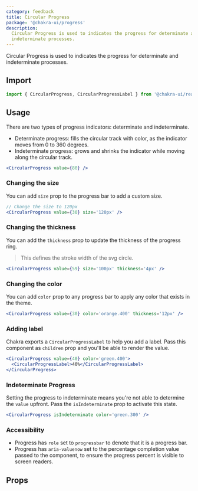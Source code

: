 ```yaml
---
category: feedback
title: Circular Progress
package: '@chakra-ui/progress'
description:
  Circular Progress is used to indicates the progress for determinate and
  indeterminate processes.
---
```


Circular Progress is used to indicates the progress for determinate and
indeterminate processes.

## Import

```js
import { CircularProgress, CircularProgressLabel } from '@chakra-ui/react';
```

## Usage

There are two types of progress indicators: determinate and indeterminate.

- Determinate progress: fills the circular track with color, as the indicator
  moves from 0 to 360 degrees.
- Indeterminate progress: grows and shrinks the indicator while moving along the
  circular track.

```jsx
<CircularProgress value={80} />
```

### Changing the size

You can add `size` prop to the progress bar to add a custom size.

```jsx live
// Change the size to 120px
<CircularProgress value={30} size='120px' />
```

### Changing the thickness

You can add the `thickness` prop to update the thickness of the progress ring.

> This defines the stroke width of the svg circle.

```jsx live
<CircularProgress value={59} size='100px' thickness='4px' />
```

### Changing the color

You can add `color` prop to any progress bar to apply any color that exists in
the theme.

```jsx live
<CircularProgress value={30} color='orange.400' thickness='12px' />
```

### Adding label

Chakra exports a `CircularProgressLabel` to help you add a label. Pass this
component as `children` prop and you'll be able to render the value.

```jsx live
<CircularProgress value={40} color='green.400'>
  <CircularProgressLabel>40%</CircularProgressLabel>
</CircularProgress>
```

### Indeterminate Progress

Setting the progress to indeterminate means you're not able to determine the
`value` upfront. Pass the `isIndeterminate` prop to activate this state.

```jsx live
<CircularProgress isIndeterminate color='green.300' />
```

### Accessibility

- Progress has `role` set to `progressbar` to denote that it is a progress bar.
- Progress has `aria-valuenow` set to the percentage completion value passed to
  the component, to ensure the progress percent is visible to screen readers.

## Props

<PropsTable of='CircularProgress' />
